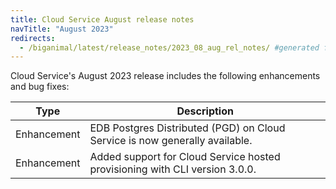 ```yaml
---
title: Cloud Service August release notes
navTitle: "August 2023"
redirects:
  - /biganimal/latest/release_notes/2023_08_aug_rel_notes/ #generated for BigAnimal URL path removal branch
---
```


Cloud Service's August 2023 release includes the following enhancements and bug fixes:

|    Type     |                               Description                               |
| ----------- | ----------------------------------------------------------------------- |
| Enhancement | EDB Postgres Distributed (PGD) on Cloud Service is now generally available. |
| Enhancement | Added support for Cloud Service hosted provisioning with CLI version 3.0.0. |

